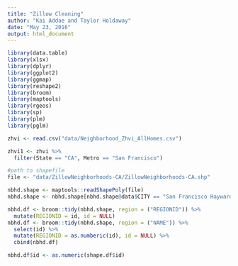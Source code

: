 ```yaml
---
title: "Zillow Cleaning"
author: "Kai Addae and Taylor Holdaway"
date: "May 23, 2016"
output: html_document
---
```


```r
library(data.table)
library(xlsx)
library(dplyr)
library(ggplot2)
library(ggmap)
library(reshape2)
library(broom)
library(maptools)
library(rgeos)
library(sp)
library(plm)
library(pglm)
```

```r
zhvi <- read.csv("data/Neighborhood_Zhvi_AllHomes.csv")
```


```r
zhvi1 <- zhvi %>% 
  filter(State == "CA", Metro == "San Francisco")
```


```r
#path to shapefile
file <- "data/ZillowNeighborhoods-CA/ZillowNeighborhoods-CA.shp"

nbhd.shape <- maptools::readShapePoly(file)
nbhd.shape <- nbhd.shape[nbhd.shape@data$CITY == "San Francisco Hayward" | nbhd.shape@data$CITY == "Fremont" | nbhd.shape@data$CITY == "Oakland" |nbhd.shape@data$CITY == "San Mateo" | nbhd.shape@data$CITY == "Menlo Park",]

nbhd.df <- broom::tidy(nbhd.shape, region = ("REGIONID")) %>%
  mutate(REGIONID = id, id = NULL)
nbhd.df <- broom::tidy(nbhd.shape, region = ("NAME")) %>%
  select(id) %>%
  mutate(REGIONID = as.numberic(id), id = NULL) %>%
  cbind(nbhd.df)

nbhd.df$id <- as.numeric(shape.df$id)

```